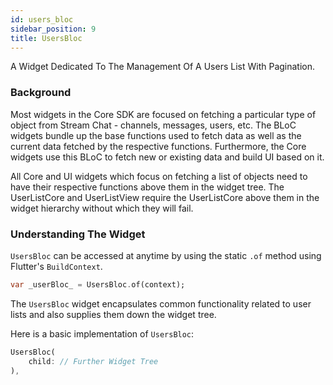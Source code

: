 ```yaml
---
id: users_bloc
sidebar_position: 9
title: UsersBloc
---
```


A Widget Dedicated To The Management Of A Users List With Pagination.

### Background

Most widgets in the Core SDK are focused on fetching a particular type of object from Stream Chat - channels,
messages, users, etc. The BLoC widgets bundle up the base functions used to fetch data as well as the current
data fetched by the respective functions. Furthermore, the Core widgets use this BLoC to fetch new or
existing data and build UI based on it.

All Core and UI widgets which focus on fetching a list of objects need to have their respective functions
above them in the widget tree. The UserListCore and UserListView require the UserListCore
above them in the widget hierarchy without which they will fail.

### Understanding The Widget

`UsersBloc` can be accessed at anytime by using the static `.of` method
using Flutter's `BuildContext`.

```dart
var _userBloc_ = UsersBloc.of(context);
```

The `UsersBloc` widget encapsulates common functionality related to user lists and also supplies them down the widget tree.

Here is a basic implementation of `UsersBloc`:

```dart
UsersBloc(
    child: // Further Widget Tree
),
```